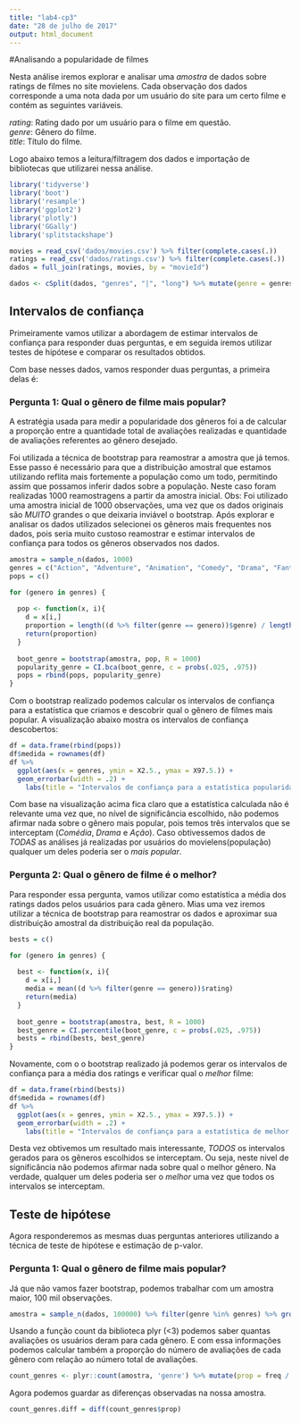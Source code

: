```yaml
---
title: "lab4-cp3"
date: "28 de julho de 2017"
output: html_document
---
```


#Analisando a popularidade de filmes

Nesta análise iremos explorar e analisar uma *amostra* de dados sobre ratings de filmes no site movielens. Cada observação dos dados corresponde a uma nota dada por um usuário do site para um certo filme e contém as seguintes variáveis.

_rating_: Rating dado por um usuário para o filme em questão.<br>
_genre_: Gênero do filme.<br>
_title_: Título do filme.<br>

Logo abaixo temos a leitura/filtragem dos dados e importação de bibliotecas que utilizarei nessa análise.  

```r

library('tidyverse')
library('boot')
library('resample')
library('ggplot2')
library('plotly')
library('GGally')
library('splitstackshape')

movies = read_csv('dados/movies.csv') %>% filter(complete.cases(.))
ratings = read_csv('dados/ratings.csv') %>% filter(complete.cases(.))
dados = full_join(ratings, movies, by = "movieId")

dados <- cSplit(dados, "genres", "|", "long") %>% mutate(genre = genres) %>% select(-timestamp, -movieId, -userId, -genres)
```

<h2>Intervalos de confiança</h2>
Primeiramente vamos utilizar a abordagem de estimar intervalos de confiança para responder duas perguntas, e em seguida iremos utilizar testes de hipótese e comparar os resultados obtidos.

Com base nesses dados, vamos responder duas perguntas, a primeira delas é:

<h3>Pergunta 1: Qual o gênero de filme mais popular?</h3>
A estratégia usada para medir a popularidade dos gêneros foi a de calcular a proporção entre a quantidade total de avaliações realizadas e quantidade de avaliações referentes ao gênero desejado.

Foi utilizada a técnica de bootstrap para reamostrar a amostra que já temos. Esse passo é necessário para que a distribuição amostral que estamos utilizando reflita mais fortemente a população como um todo, permitindo assim que possamos inferir dados sobre a população. Neste caso foram realizadas 1000 reamostragens a partir da amostra inicial. Obs: Foi utilizado uma amostra inicial de 1000 observações, uma vez que os dados originais são _MUITO_ grandes o que deixaria inviável o bootstrap. Após explorar e analisar os dados utilizados selecionei os gêneros mais frequentes nos dados, pois seria muito custoso reamostrar e estimar intervalos de confiança para todos os gêneros observados nos dados.
```r

amostra = sample_n(dados, 1000)
genres = c("Action", "Adventure", "Animation", "Comedy", "Drama", "Fantasy", "Horror", "Romance", "Sci-Fi")
pops = c()

for (genero in genres) {
  
  pop <- function(x, i){
    d = x[i,]
    proportion = length((d %>% filter(genre == genero))$genre) / length(d$genre)
    return(proportion)
  }
  
  boot_genre = bootstrap(amostra, pop, R = 1000)
  popularity_genre = CI.bca(boot_genre, c = probs(.025, .975))
  pops = rbind(pops, popularity_genre)
}
```

Com o bootstrap realizado podemos calcular os intervalos de confiança para a estatística que criamos e descobrir qual o gênero de filmes mais popular. A visualização abaixo mostra os intervalos de confiança descobertos:

```r
df = data.frame(rbind(pops))
df$medida = rownames(df)
df %>% 
  ggplot(aes(x = genres, ymin = X2.5., ymax = X97.5.)) + 
  geom_errorbar(width = .2) + 
    labs(title = "Intervalos de confiança para a estatística popularidade", x = "Gêneros analisados", y = "Popularidade", subtitle = "Obs: popularidade = Número de avaliações do gênero / Número total de avaliações")

```
Com base na visualização acima fica claro que a estatística calculada não é relevante uma vez que, no nível de significância escolhido, não podemos afirmar nada sobre o gênero mais popular, pois temos três intervalos que se interceptam (*Comédia*, *Drama* e *Ação*). Caso obtivessemos dados de _TODAS_ as análises já realizadas por usuários do movielens(população) qualquer um deles poderia ser o _mais popular_.

<h3>Pergunta 2: Qual o gênero de filme é o melhor?</h3>
Para responder essa pergunta, vamos utilizar como estatística a média dos ratings dados pelos usuários para cada gênero. Mias uma vez iremos utilizar a técnica de bootstrap para reamostrar os dados e aproximar sua distribuição amostral da distribuição real da população.

```r

bests = c()

for (genero in genres) {
  
  best <- function(x, i){
    d = x[i,]
    media = mean((d %>% filter(genre == genero))$rating)
    return(media)
  }
  
  boot_genre = bootstrap(amostra, best, R = 1000)
  best_genre = CI.percentile(boot_genre, c = probs(.025, .975))
  bests = rbind(bests, best_genre)
}
```

Novamente, com o o bootstrap realizado já podemos gerar os intervalos de confiança para a média dos ratings e verificar qual o _melhor_ filme:

```r

df = data.frame(rbind(bests))
df$medida = rownames(df)
df %>% 
  ggplot(aes(x = genres, ymin = X2.5., ymax = X97.5.)) + 
  geom_errorbar(width = .2) + 
    labs(title = "Intervalos de confiança para a estatística de melhor fime", x = "Gêneros analisados", y = "Media dos ratings")

```
Desta vez obtivemos um resultado mais interessante, *TODOS* os intervalos gerados para os gêneros escolhidos se interceptam. Ou seja, neste nivel de significância não podemos afirmar nada sobre qual o melhor gênero. Na verdade, qualquer um deles poderia ser o _melhor_ uma vez que todos os intervalos se interceptam.

<h2>Teste de hipótese</h2>
Agora responderemos as mesmas duas perguntas anteriores utilizando a técnica de teste de hipótese e estimação de p-valor.

<h3>Pergunta 1: Qual o gênero de filme mais popular?</h3>
Já que não vamos fazer bootstrap, podemos trabalhar com um amostra maior, 100 mil observações.
```r

amostra = sample_n(dados, 100000) %>% filter(genre %in% genres) %>% group_by(genre)

```

Usando a função count da biblioteca plyr (<3) podemos saber quantas avaliações os usuários deram para cada gênero. E com essa informações podemos calcular também a  proporção do número de avaliações de cada gênero com relação ao número total de avaliações.

```r
count_genres <- plyr::count(amostra, 'genre') %>% mutate(prop = freq / (sum(freq)))
```

Agora podemos guardar as diferenças observadas na nossa amostra.

```r
count_genres.diff = diff(count_genres$prop)
```



